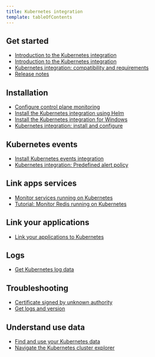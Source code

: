 ```yaml
---
title: Kubernetes integration
template: tableOfContents
---
```


## Get started

* [Introduction to the Kubernetes integration](/docs/integrations/kubernetes-integration/get-started/introduction-kubernetes-integration)
* [Introduction to the Kubernetes integration](/docs/integrations/kubernetes-integration/get-started/introduction-kubernetes-integration)
* [Kubernetes integration: compatibility and requirements](/docs/integrations/kubernetes-integration/get-started/kubernetes-integration-compatibility-requirements)
* [Release notes](/docs/integrations/kubernetes-integration/get-started/release-notes)

## Installation

* [Configure control plane monitoring](/docs/integrations/kubernetes-integration/installation/configure-control-plane-monitoring)
* [Install the Kubernetes integration using Helm](/docs/integrations/kubernetes-integration/installation/install-kubernetes-integration-using-helm)
* [Install the Kubernetes integration for Windows](/docs/integrations/kubernetes-integration/installation/install-kubernetes-integration-windows)
* [Kubernetes integration: install and configure](/docs/integrations/kubernetes-integration/installation/kubernetes-integration-install-configure)

## Kubernetes events

* [Install Kubernetes events integration](/docs/integrations/kubernetes-integration/kubernetes-events/install-kubernetes-events-integration)
* [Kubernetes integration: Predefined alert policy](/docs/integrations/kubernetes-integration/kubernetes-events/kubernetes-integration-predefined-alert-policy)

## Link apps services

* [Monitor services running on Kubernetes](/docs/integrations/kubernetes-integration/link-apps-services/monitor-services-running-kubernetes)
* [Tutorial: Monitor Redis running on Kubernetes](/docs/integrations/kubernetes-integration/link-apps-services/tutorial-monitor-redis-running-kubernetes)

## Link your applications

* [Link your applications to Kubernetes](/docs/integrations/kubernetes-integration/link-your-applications/link-your-applications-kubernetes)

## Logs

* [Get Kubernetes log data](/docs/integrations/kubernetes-integration/logs/get-kubernetes-log-data)

## Troubleshooting

* [Certificate signed by unknown authority](/docs/integrations/kubernetes-integration/troubleshooting/certificate-signed-unknown-authority)
* [Get logs and version](/docs/integrations/kubernetes-integration/troubleshooting/get-logs-version)

## Understand use data

* [Find and use your Kubernetes data](/docs/integrations/kubernetes-integration/understand-use-data/find-use-your-kubernetes-data)
* [Navigate the Kubernetes cluster explorer](/docs/integrations/kubernetes-integration/understand-use-data/kubernetes-cluster-explorer)
